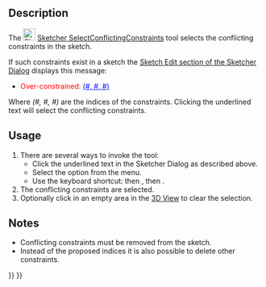 <languages/>
<translate>

<!--T:8-->
{{Docnav
|[[Sketcher_SelectRedundantConstraints|Select Redundant Constraints]]
|[[Sketcher_ArcOverlay|Toggle Circular Helper for Arcs]]
|[[Sketcher_Workbench|Sketcher]]
|IconL=Sketcher_SelectRedundantConstraints.svg
|IconR=Sketcher_ArcOverlay.svg
|IconC=Workbench_Sketcher.svg
}}

<!--T:1-->
{{GuiCommand
|Name=Sketcher SelectConflictingConstraints
|MenuLocation=Sketch → Visual Helpers → Select Conflicting Constraints
|Workbenches=[[Sketcher_Workbench|Sketcher]]
|Shortcut={{KEY|Z}} {{KEY|P}} {{KEY|C}}
|Version=0.15
}}

==Description== <!--T:2-->

<!--T:5-->
The [[Image:Sketcher_SelectConflictingConstraints.svg|24px]] [[Sketcher_SelectConflictingConstraints|Sketcher SelectConflictingConstraints]] tool selects the conflicting constraints in the sketch.

<!--T:12-->
If such constraints exist in a sketch the [[Sketcher_Dialog#Sketch_Edit|Sketch Edit section of the Sketcher Dialog]] displays this message:
* <span style="color:red;">Over-constrained: </span><span style="color:blue;text-decoration:underline;">(#, #, #)</span>
Where ''(#, #, #)'' are the indices of the constraints. Clicking the underlined text will select the conflicting constraints.

==Usage== <!--T:3-->

<!--T:6-->
# There are several ways to invoke the tool:
#* Click the underlined text in the Sketcher Dialog as described above.
#* Select the {{MenuCommand|Sketch → Visual Helpers → [[Image:Sketcher_SelectConflictingConstraints.svg|16px]] Select Conflicting Constraints}} option from the menu.
#* Use the keyboard shortcut: {{KEY|Z}} then {{KEY|P}}, then {{KEY|C}}.
# The conflicting constraints are selected.
# Optionally click in an empty area in the [[3D_View|3D View]] to clear the selection.

==Notes== <!--T:13-->

<!--T:14-->
* Conflicting constraints must be removed from the sketch.
* Instead of the proposed indices it is also possible to delete other constraints.


<!--T:9-->
{{Docnav
|[[Sketcher_SelectRedundantConstraints|Select Redundant Constraints]]
|[[Sketcher_ArcOverlay|Toggle Circular Helper for Arcs]]
|[[Sketcher_Workbench|Sketcher]]
|IconL=Sketcher_SelectRedundantConstraints.svg
|IconR=Sketcher_ArcOverlay.svg
|IconC=Workbench_Sketcher.svg
}}

</translate>
{{Sketcher_Tools_navi{{#translation:}}}}
{{Userdocnavi{{#translation:}}}}